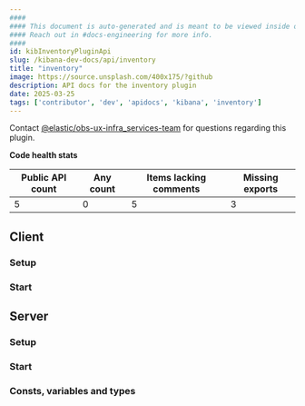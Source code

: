 ```yaml
---
####
#### This document is auto-generated and is meant to be viewed inside our experimental, new docs system.
#### Reach out in #docs-engineering for more info.
####
id: kibInventoryPluginApi
slug: /kibana-dev-docs/api/inventory
title: "inventory"
image: https://source.unsplash.com/400x175/?github
description: API docs for the inventory plugin
date: 2025-03-25
tags: ['contributor', 'dev', 'apidocs', 'kibana', 'inventory']
---
```




Contact [@elastic/obs-ux-infra_services-team](https://github.com/orgs/elastic/teams/obs-ux-infra_services-team) for questions regarding this plugin.

**Code health stats**

| Public API count  | Any count | Items lacking comments | Missing exports |
|-------------------|-----------|------------------------|-----------------|
| 5 | 0 | 5 | 3 |

## Client

### Setup
<DocDefinitionList data={[inventoryObj.client.setup]}/>

### Start
<DocDefinitionList data={[inventoryObj.client.start]}/>

## Server

### Setup
<DocDefinitionList data={[inventoryObj.server.setup]}/>

### Start
<DocDefinitionList data={[inventoryObj.server.start]}/>

### Consts, variables and types
<DocDefinitionList data={inventoryObj.server.misc}/>

